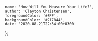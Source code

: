     name: 'How Will You Measure Your Life?',
    author: 'Clayton Christensen',
    foregroundColor: '#FFF',
    backgroundColor: '#217844',
    date: '2020-08-21T22:34:00+0300'
};
